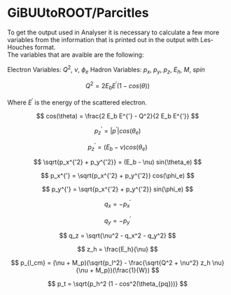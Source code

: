 # GiBUUtoROOT/Parcitles

To get the output used in Analyser it is necessary to calculate a few more variables from the information that is printed out in the output with Les-Houches format.  
The variables that are avaible are the following:  
  
Electron Variables: $Q^2$, $\nu$, $\phi_e$
Hadron Variables: $p_x$, $p_y$, $p_z$, $E_h$, $M$, $spin$

$$
Q^2 = 2 E_b E^{'} (1 - cos(\theta))
$$

Where $E^{'}$ is the energy of the scattered electron.

$$
cos(\theta) = \frac{2 E_b E^{'} - Q^2}{2 E_b E^{'}}
$$

$$
p_z^{'} = |p^{'}| cos(\theta_e)
$$

$$
p_z^{'} = (E_b - \nu) cos(\theta_e)
$$

$$
\sqrt{p_x^{'2} + p_y^{'2}} = (E_b - \nu) sin(\theta_e)
$$

$$
p_x^{'} = \sqrt{p_x^{'2} + p_y^{'2}} cos(\phi_e)
$$
 
$$
p_y^{'} = \sqrt{p_x^{'2} + p_y^{'2}} sin(\phi_e)
$$

$$
q_x = -p_x^{'}
$$

$$
q_y = -p_y^{'}
$$

$$
q_z = \sqrt{\nu^2 - q_x^2 - q_y^2}
$$

$$
z_h = \frac{E_h}{\nu}
$$

$$
p_{l_cm} = (\nu + M_p)(\sqrt{p_l^2} - \frac{\sqrt{Q^2 + \nu^2} z_h \nu}{\nu + M_p})(\frac{1}{W})
$$


$$
p_t = \sqrt{p_h^2 (1 - cos^2(\theta_{pq}))}
$$
